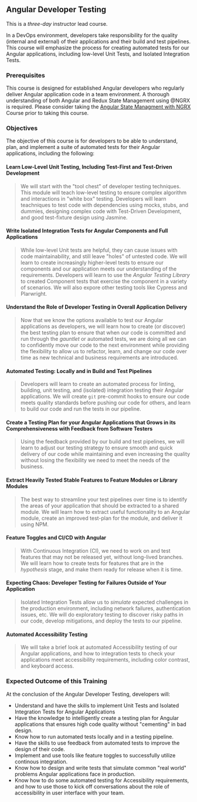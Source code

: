 ## Angular Developer Testing

This is a _three-day_ instructor lead course.

In a DevOps environment, developers take responsibility for the quality (internal and external) of their applications and their build and test pipelines. This course will emphasize the process for creating automated tests for our Angular applications, including low-level Unit Tests, and Isolated Integration Tests.

### Prerequisites

This course is designed for established Angular developers who regularly deliver Angular application code in a team environment. A thorough understanding of both Angular and Redux State Management using @NGRX is required. Please consider taking the [Angular State Managment with NGRX](#angular-state-management-with-ngrx) Course prior to taking this course.

### Objectives

The objective of this course is for developers to be able to understand, plan, and implement a suite of automated tests for their Angular applications, including the following:

#### Learn Low-Level Unit Testing, Including Test-First and Test-Driven Development

> We will start with the "tool chest" of developer testing techniques. This module will teach low-level testing to ensure complex algorithm and interactions in "white box" testing. Developers will learn teachniques to test code with dependencies using mocks, stubs, and dummies, designing complex code with Test-Driven Development, and good test-fixture design using Jasmine.

#### Write Isolated Integration Tests for Angular Components and Full Applications

> While low-level Unit tests are helpful, they can cause issues with code maintainability, and still leave "holes" of untested code. We will learn to create increasingly higher-level tests to ensure our components and our application meets our understanding of the requirements. Developers will learn to use the _Angular Testing Library_ to created Component tests that exercise the component in a variety of scenarios. We will also expore other testing tools like Cypress and Plarwright.

#### Understand the Role of Developer Testing in Overall Application Delivery

> Now that we know the options available to test our Angular applications as developers, we will learn how to create (or discover) the best testing plan to ensure that when our code is committed and run through the _gauntlet_ or automated tests, we are doing all we can to confidently move our code to the next environment while providing the flexibility to allow us to refactor, learn, and change our code over time as new technical and business requirements are introduced.

#### Automated Testing: Locally and in Build and Test Pipelines

> Developers will learn to create an automated process for linting, building, unit testing, and (isolated) integration testing their Angular applications. We will create `git` pre-commit hooks to ensure our code meets quality standards before pushing our code for others, and learn to build our code and run the tests in our pipeline.

#### Create a Testing Plan for your Angular Applications that Grows in its Comprehensiveness with Feedback from Software Testers

> Using the feedback provided by our build and test pipelines, we will learn to adjust our testing strategy to ensure smooth and quick delivery of our code while maintaining and even increasing the quality without losing the flexibility we need to meet the needs of the business.

#### Extract Heavily Tested Stable Features to Feature Modules or Library Modules

> The best way to streamline your test pipelines over time is to identify the areas of your application that should be extracted to a shared module. We will learn how to extract useful functionality to an Angular module, create an improved test-plan for the module, and deliver it using NPM.

#### Feature Toggles and CI/CD with Angular

> With Continuous Integration (CI), we need to work on and test features that may not be released yet, without long-lived branches. We will learn how to create tests for features that are in the _hypothesis_ stage, and make them ready for release when it is time.

#### Expecting Chaos: Developer Testing for Failures Outside of Your Application

> Isolated Integration Tests allow us to _simulate_ expected challenges in the production environment, including network failures, authentication issues, etc. We will do exploratory testing to discover risky paths in our code, develop mitigations, and deploy the tests to our pipeline.

#### Automated Accessibility Testing

> We will take a brief look at automated Accessibility testing of our Angular applications, and how to integration tests to check your applications meet accessibility requirements, including color contrast, and keyboard access.

### Expected Outcome of this Training

At the conclusion of the Angular Developer Testing, developers will:

- Understand and have the skills to implement Unit Tests and Isolated Integration Tests for Angular Applications
- Have the knowledge to intelligently create a testing plan for Angular applications that ensures high code quality without "cementing" in bad design.
- Know how to run automated tests locally and in a testing pipeline.
- Have the skills to use feedback from automated tests to improve the design of their code.
- Implement and use tools like feature toggles to successfully utilize continous integration.
- Know how to design and write tests that simulate common "real world" problems Angular applications face in production.
- Know how to do some automated testing for Accessibility requirements, and how to use those to kick off conversations about the role of accessibility in user interface with your team.

